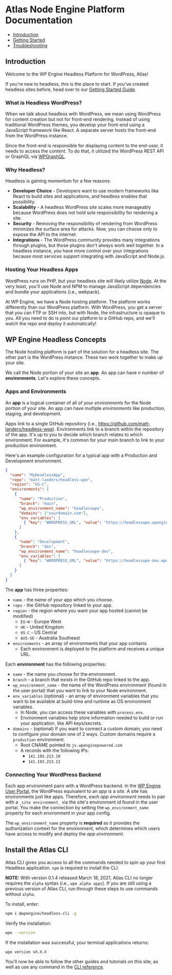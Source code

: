 # Atlas Node Engine Platform Documentation

- [Introduction](#introduction)
- [Getting Started](./guides/getting-started)
- [Troubleshooting](./guides/troubleshooting)

## Introduction

Welcome to the WP Engine Headless Platform for WordPress, Atlas!

If you're new to headless, this is the place to start. If you've created headless sites before, head over to our [Getting Started Guide](./guides/getting-started).

### What is Headless WordPress?

When we talk about headless with WordPress, we mean using WordPress for content creation but not for front-end rendering. Instead of using traditional WordPress themes, you develop your front-end using a JavaScript framework like React. A separate server hosts the front-end from the WordPress instance.

Since the front-end is responsible for displaying content to the end-user, it needs to access the content. To do that, it utilized the WordPress REST API or GraphQL via [WPGraphQL](https://www.wpgraphql.com/).

### Why Headless?

Headless is gaining momentum for a few reasons:

- **Developer Choice** - Developers want to use modern frameworks like React to build sites and applications, and headless enables that possibility.
- **Scalability** - A headless WordPress site scales more manageably because WordPress does not hold sole responsibility for rendering a site.
- **Security** - Removing the responsibility of rendering from WordPress minimizes the surface area for attacks. Now, you can choose only to expose the API to the internet.
- **Integrations** - The WordPress community provides many integrations through plugins, but those plugins don't always work well together. In a headless instance, you have more control over your integrations because most services support integrating with JavaScript and Node.js.

### Hosting Your Headless Apps

WordPress runs on PHP, but your headless site will likely utilize [Node](https://nodejs.org/). At the very least, you'll use Node and NPM to manage JavaScript dependencies and bundle your applications (i.e., webpack).

At WP Engine, we have a Node hosting platform. The platform works differently than our WordPress platform. With WordPress, you get a server that you can FTP or SSH into, but with Node, the infrastructure is opaque to you. All you need to do is point our platform to a GitHub repo, and we'll watch the repo and deploy it automatically!

## WP Engine Headless Concepts

The Node hosting platform is part of the solution for a headless site. The other part is the WordPress instance. These two work together to make up your site.

We call the Node portion of your site an **app**. An app can have _n_ number of **environments**. Let's explore these concepts.

### Apps and Environments

An **app** is a logical container of all of your _environments_ for the Node portion of your site. An app can have multiple _environments_ like production, staging, and development.

Apps link to a single GitHub repository (i.e., https://github.com/matt-landers/headless-wpe). Environments link to a branch within the repository of the app. It's up to you to decide which branch relates to which environment. For example, it's common for your _main_ branch to link to your production environment.

Here's an example configuration for a typical app with a Production and Development environment.

```json
{
  "name": "MyHeadlessApp",
  "repo": "matt-landers/headless-wpe",
  "region": "US-C",
  "environments": [
    {
      "name": "Production",
      "branch": "main",
      "wp_environment_name": "headlesswpe",
      "domains": ["yourdomain.com"],
      "env_variables": [
        { "key": "WORDPRESS_URL", "value": "https://headlesswpe.wpengine.com" }
      ]
    },
    {
      "name": "Development",
      "branch": "dev",
      "wp_environment_name": "headlesswpe-dev",
      "env_variables": [
        { "key": "WORDPRESS_URL", "value": "https://headlesswpe-dev.wpengine.com" }
      ]
    }
  ]
}
```

The **app** has three properties:

- `name` - the name of your app which you choose.
- `repo` - the GitHub repository linked to your app.
- `region` - the region where you want your app hosted (cannot be modified)
  - `EU-W` - Europe West
  - `UK` - United Kingdom
  - `US-C` - US Central
  - `AUS-SE` - Australia Southeast
- `environments` - an array of environments that your app contains.
  - Each environment is deployed to the platform and receives a unique URL.

Each **environment** has the following properties:

- `name` - the name you choose for the environment.
- `branch` - a branch that exists in the GitHub repo linked to the app.
- `wp_environment_name` - the name of the WordPress environment (found in the user portal) that you want to link to your Node environment.
- `env_variables` (optional) - an array of environment variables that you want to be available at build-time and runtime as OS environment variables.
  - In Node, you can access these variables with `process.env`.
  - Environment variables help store information needed to build or run your application, like API keys/secrets.
- `domains` - (optional) If you want to connect a custom domain, you need to configure your domain one of 2 ways. Custom domains require a `production` environment.
  - Root CNAME pointed to `js.wpenginepowered.com`
  - A records with the following IPs:
    - `141.193.213.10`
    - `141.193.213.11`


### Connecting Your WordPress Backend

Each app environment pairs with a WordPress backend. In the [WP Engine User Portal](https://my.wpengine.com), the WordPress equivalent to an _app_ is a _site_. A site has environments just like apps. Therefore, each _app environment_ needs to pair with a `_site environment_` via the site's environment id found in the user portal. You make the connection by setting the `wp_environment_name` property for each environment in your app config.

The `wp_environment_name` property is **required** as it provides the authorization context for the environment, which determines which users have access to modify and deploy the _app environment_.

## Install the Atlas CLI

Atlas CLI gives you access to all the commands needed to spin up your first Headless application. `npm` is required to install the CLI.

**NOTE:** With version 0.1.4 released March 18, 2021, Atlas CLI no longer requires the `alpha` syntax (i.e., `wpe alpha apps`). If you are still using a previous version of Atlas CLI, run through these steps to use commands without `alpha`.

To install, enter:

```bash
npm i @wpengine/headless-cli -g
```

Verify the installation:

```bash
wpe --version
```

If the installation was successful, your terminal applications returns:

```bash
wpe version vX.X.X
```

You'll now be able to follow the other guides and tutorials on this site, as well as use any command in the [CLI reference](./reference/cli/wpe).
